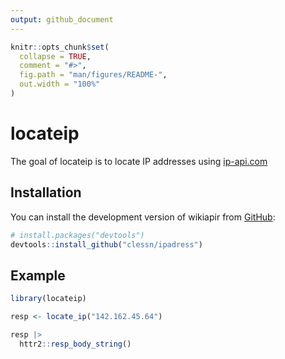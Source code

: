 ```yaml
---
output: github_document
---
```


<!-- README.md is generated from README.Rmd. Please edit that file -->

```r
knitr::opts_chunk$set(
  collapse = TRUE,
  comment = "#>",
  fig.path = "man/figures/README-",
  out.width = "100%"
)
```

# locateip

<!-- badges: start -->
<!-- badges: end -->

The goal of locateip is to locate IP addresses using [ip-api.com](ip-api.com)

## Installation

You can install the development version of wikiapir from [GitHub](https://github.com/):

```r
# install.packages("devtools")
devtools::install_github("clessn/ipadress")
```

## Example

```r
library(locateip)

resp <- locate_ip("142.162.45.64")

resp |>
  httr2::resp_body_string()
```
